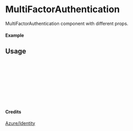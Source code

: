
<Meta of={MultiFactorAuthentication} title="Azure/Identity/MultiFactorAuthentication" />

# MultiFactorAuthentication

MultiFactorAuthentication component with different props.

#### Example

<Canvas of={MultiFactorAuthentication.Primary} />

## Usage

```ts
import { MultiFactorAuthentication } from "yadl-ui";

const Example = () => {
  return (
      <MultiFactorAuthentication />
  );
};

export default Example;
```

#### Credits
[Azure/Identity](https://learn.microsoft.com/en-us/azure/architecture/icons/)

